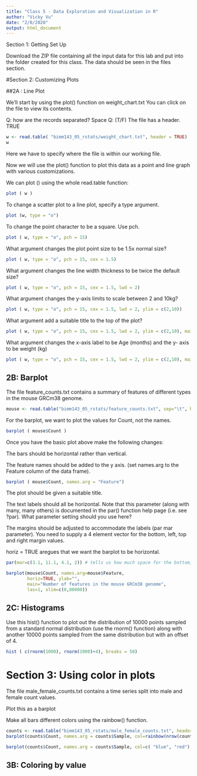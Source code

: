 ```yaml
---
title: "Class 5 - Data Exploration and Visualization in R"
author: "Vicky Vu"
date: "2/8/2020"
output: html_document
---
```


Section 1: Getting Set Up 

Download the ZIP file containing all the input data for this lab and put into the folder created for this class. The data should be seen in the files section. 

#Section 2: Customizing Plots 

##2A : Line Plot 

We'll start by using the plot() function on weight_chart.txt You can click on the file to view its contents. 

Q: how are the records separated? Space
Q: (T/F) The file has a header. TRUE

```r
w <- read.table( "bimm143_05_rstats/weight_chart.txt", header = TRUE)
w
```
Here we have to specify where the file is within our working file. 

Now we will use the plot() function to plot this data as a point and line graph with various customizations. 

We can plot () using the whole read.table function: 
```r
plot ( w )
```
To change a scatter plot to a line plot, specify a type argument. 
```r
plot (w, type = "o")
```
To change the point character to be a square. Use pch. 

```r
plot ( w, type = "o", pch = 15)
```

What argument changes the plot point size to be 1.5x normal size? 

```r
plot ( w, type = "o", pch = 15, cex = 1.5)
```
What argument changes the line width thickness to be twice the default size?
```r
plot ( w, type = "o", pch = 15, cex = 1.5, lwd = 2)
```

What argument changes the y-axis limits to scale between 2 and 10kg? 

```r
plot ( w, type = "o", pch = 15, cex = 1.5, lwd = 2, ylim = c(2,10))
```
What argument add a suitable title to the top of the plot?

```r
plot ( w, type = "o", pch = 15, cex = 1.5, lwd = 2, ylim = c(2,10), main = "Age V. Weight")
```
What argument changes the x-axis label to be Age (months) and the y- axis to be weight (kg)
```r
plot ( w, type = "o", pch = 15, cex = 1.5, lwd = 2, ylim = c(2,10), main = "Age V. Weight", xlab = "Age (months)", ylab = "Weight (kg)")

```

## 2B: Barplot 

The file feature_counts.txt contains a summary of features of different types in the mouse GRCm38 genome.

```r
mouse <- read.table("bimm143_05_rstats/feature_counts.txt", sep="\t", header=TRUE)

```

For the barplot, we want to plot the values for Count, not the names. 
```r
barplot ( mouse$Count )
```
Once you have the basic plot above make the following changes:

The bars should be horizontal rather than vertical.

The feature names should be added to the y axis. (set names.arg to the Feature column of the data frame).
```r
barplot ( mouse$Count, names.arg = "Feature")
```


The plot should be given a suitable title.

The text labels should all be horizontal. Note that this parameter (along with many, many others) is documented in the par() function help page (i.e. see ?par). What parameter setting should you use here? 

The margins should be adjusted to accommodate the labels (par mar parameter). You need to supply a 4 element vector for the bottom, left, top and right margin values.


horiz = TRUE aregues that we want the barplot to be horizontal. 
```r
par(mar=c(3.1, 11.1, 4.1, 2)) # tells us how much space for the bottom, left, top, right

barplot(mouse$Count, names.arg=mouse$Feature, 
        horiz=TRUE, ylab="", 
        main="Number of features in the mouse GRCm38 genome", 
        las=1, xlim=c(0,80000))
```

## 2C: Histograms 
Use this hist() function to plot out the distribution of 10000 points sampled from a standard normal distribution (use the rnorm() function) along with another 10000 points sampled from the same distribution but with an offset of 4.

```r
hist ( c(rnorm(1000), rnorm(1000)+4), breaks = 50)
```

# Section 3: Using color in plots 
The file male_female_counts.txt contains a time series split into male and female count values.

Plot this as a barplot

Make all bars different colors using the rainbow() function.
```r
counts <- read.table("bimm143_05_rstats/male_female_counts.txt", header=TRUE, sep="\t")
barplot(counts$Count, names.arg = counts$Sample, col=rainbow(nrow(counts)))
```
```r
barplot(counts$Count, names.arg = counts$Sample, col=c( "blue", "red"), ylab = "Counts")
```

## 3B: Coloring by value 














